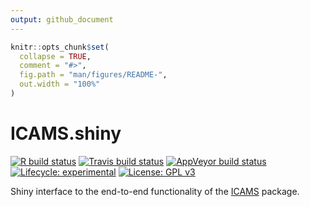 ```yaml
---
output: github_document
---
```


<!-- README.md is generated from README.Rmd. Please edit that file -->

```r
knitr::opts_chunk$set(
  collapse = TRUE,
  comment = "#>",
  fig.path = "man/figures/README-",
  out.width = "100%"
)
```
# ICAMS.shiny

<!-- badges: start -->

[![R build status](https://github.com/steverozen/ICAMS.shiny/workflows/R-CMD-check/badge.svg)](https://github.com/steverozen/ICAMS.shiny/actions)
[![Travis build status](https://travis-ci.com/steverozen/ICAMS.shiny.svg?branch=master)](https://travis-ci.com/steverozen/ICAMS.shiny)
[![AppVeyor build status](https://ci.appveyor.com/api/projects/status/m2500kmk9nkw4hvo?svg=true)](https://ci.appveyor.com/project/jnh01/icams-shiny-9sns4)
[![Lifecycle: experimental](https://img.shields.io/badge/lifecycle-experimental-orange.svg)](https://www.tidyverse.org/lifecycle/#experimental)
[![License: GPL v3](https://img.shields.io/badge/License-GPLv3-blue.svg)](https://www.gnu.org/licenses/gpl-3.0)

<!-- badges: end -->

Shiny interface to the end-to-end functionality of the [ICAMS](https://github.com/steverozen/ICAMS) package.

